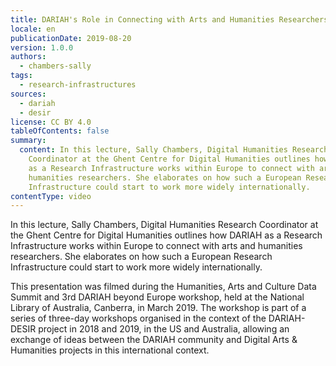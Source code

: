 ```yaml
---
title: DARIAH's Role in Connecting with Arts and Humanities Researchers
locale: en
publicationDate: 2019-08-20
version: 1.0.0
authors:
  - chambers-sally
tags:
  - research-infrastructures
sources:
  - dariah
  - desir
license: CC BY 4.0
tableOfContents: false
summary:
  content: In this lecture, Sally Chambers, Digital Humanities Research
    Coordinator at the Ghent Centre for Digital Humanities outlines how DARIAH
    as a Research Infrastructure works within Europe to connect with arts and
    humanities researchers. She elaborates on how such a European Research
    Infrastructure could start to work more widely internationally.
contentType: video
---
```

In this lecture, Sally Chambers, Digital Humanities Research Coordinator at the Ghent Centre for Digital Humanities outlines how DARIAH as a Research Infrastructure works within Europe to connect with arts and humanities researchers. She elaborates on how such a European Research Infrastructure could start to work more widely internationally.

This presentation was filmed during the Humanities, Arts and Culture Data Summit and 3rd DARIAH beyond Europe workshop, held at the National Library of Australia, Canberra, in March 2019. The workshop is part of a series of three-day workshops organised in the context of the DARIAH-DESIR project in 2018 and 2019, in the US and Australia, allowing an exchange of ideas between the DARIAH community and Digital Arts & Humanities projects in this international context.

<VideoCard title="DARIAH's Role in Connecting with Arts and Humanities Researchers" id="aAPJ7FupHtg" image="images/sally-chambers.png" provider="youtube" />

